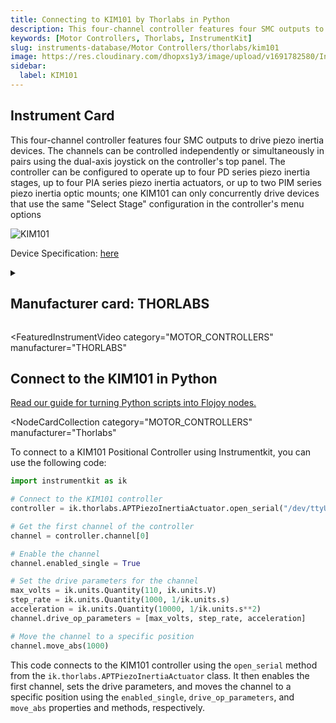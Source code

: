 ```yaml
---
title: Connecting to KIM101 by Thorlabs in Python
description: This four-channel controller features four SMC outputs to drive piezo inertia devices. The channels can be controlled independently or simultaneously in pairs using the dual-axis joystick on the controller's top panel. The controller can be configured to operate up to four PD series piezo inertia stages, up to four PIA series piezo inertia actuators, or up to two PIM series piezo inertia optic mounts; one KIM101 can only concurrently drive devices that use the same "Select Stage" configuration in the controller's menu options
keywords: [Motor Controllers, Thorlabs, InstrumentKit]
slug: instruments-database/Motor Controllers/thorlabs/kim101
image: https://res.cloudinary.com/dhopxs1y3/image/upload/v1691782580/Instruments/Positional%20Controller/KIM101/KIM101.jpg
sidebar:
  label: KIM101
---
```



## Instrument Card

This four-channel controller features four SMC outputs to drive piezo inertia devices. The channels can be controlled independently or simultaneously in pairs using the dual-axis joystick on the controller's top panel. The controller can be configured to operate up to four PD series piezo inertia stages, up to four PIA series piezo inertia actuators, or up to two PIM series piezo inertia optic mounts; one KIM101 can only concurrently drive devices that use the same "Select Stage" configuration in the controller's menu options

![KIM101](https://res.cloudinary.com/dhopxs1y3/image/upload/v1691782580/Instruments/Positional%20Controller/KIM101/KIM101.jpg)

Device Specification: [here](https://www.thorlabs.com/_sd.cfm?fileName=ETN040053-D02.pdf&partNumber=KIM101)

<details style={{ marginTop: "15px"}}>
<summary><h2 style={{display:'inline'}}>Manufacturer card: THORLABS</h2></summary>

![THORLABS](https://res.cloudinary.com/dhopxs1y3/image/upload/v1692126009/Instruments/Vendor%20Logos/Thorlabs.png)

Thorlabs, Inc. is an American privately held optical equipment company headquartered in Newton, New Jersey. The company was founded in 1989 by Alex Cable, who serves as its current president and CEO. As of 2018, Thorlabs has annual sales of approximately $500 million.

- Headquarters: USA
- Yearly Revenue (millions, USD): 550
- Vendor Website: [here](https://www.thorlabs.com/)

</details>


<FeaturedInstrumentVideo
  category="MOTOR_CONTROLLERS"
  manufacturer="THORLABS"
></FeaturedInstrumentVideo>

## Connect to the KIM101 in Python

[Read our guide for turning Python scripts into Flojoy nodes.](https://docs.flojoy.ai/contribution/blocks/custom-flojoy-block/)


<Tabs>
<TabItem value="Flojoy" label="Flojoy" className="flojoy-instrument-tabs">

<NodeCardCollection
  category="MOTOR_CONTROLLERS"
  manufacturer="Thorlabs"
></NodeCardCollection>

</TabItem>
<TabItem value="InstrumentKit" label="InstrumentKit">

To connect to a KIM101 Positional Controller using Instrumentkit, you can use the following code:

```python
import instrumentkit as ik

# Connect to the KIM101 controller
controller = ik.thorlabs.APTPiezoInertiaActuator.open_serial("/dev/ttyUSB0", baud=115200)

# Get the first channel of the controller
channel = controller.channel[0]

# Enable the channel
channel.enabled_single = True

# Set the drive parameters for the channel
max_volts = ik.units.Quantity(110, ik.units.V)
step_rate = ik.units.Quantity(1000, 1/ik.units.s)
acceleration = ik.units.Quantity(10000, 1/ik.units.s**2)
channel.drive_op_parameters = [max_volts, step_rate, acceleration]

# Move the channel to a specific position
channel.move_abs(1000)
```

This code connects to the KIM101 controller using the `open_serial` method from the `ik.thorlabs.APTPiezoInertiaActuator` class. It then enables the first channel, sets the drive parameters, and moves the channel to a specific position using the `enabled_single`, `drive_op_parameters`, and `move_abs` properties and methods, respectively.

</TabItem>
</Tabs>
